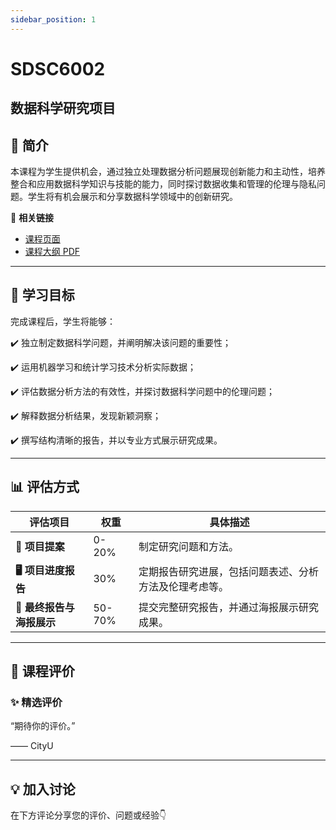 ```yaml
---
sidebar_position: 1
---
```


# SDSC6002
## 数据科学研究项目

## **📘 简介**
本课程为学生提供机会，通过独立处理数据分析问题展现创新能力和主动性，培养整合和应用数据科学知识与技能的能力，同时探讨数据收集和管理的伦理与隐私问题。学生将有机会展示和分享数据科学领域中的创新研究。

🔗 **相关链接**
- [课程页面](https://www.cityu.edu.hk/catalogue/pg/202526/course/SDSC6002.htm)
- [课程大纲 PDF](https://www.cityu.edu.hk/catalogue/pg/202526/course/SDSC6002.pdf)

---

## **🎯 学习目标**

完成课程后，学生将能够：

✔️ 独立制定数据科学问题，并阐明解决该问题的重要性；

✔️ 运用机器学习和统计学习技术分析实际数据；

✔️ 评估数据分析方法的有效性，并探讨数据科学问题中的伦理问题；

✔️ 解释数据分析结果，发现新颖洞察；

✔️ 撰写结构清晰的报告，并以专业方式展示研究成果。

---

## **📊 评估方式**

| **评估项目**             | **权重** | **具体描述**                                                                                       |
|-------------------------|---------|---------------------------------------------------------------------------------------------------|
| **📝 项目提案**           | 0-20%   | 制定研究问题和方法。                                                                              |
| **🖥️ 项目进度报告**       | 30%     | 定期报告研究进展，包括问题表述、分析方法及伦理考虑等。                                              |
| **📄 最终报告与海报展示**   | 50-70%  | 提交完整研究报告，并通过海报展示研究成果。                                                        |

---

## **💬 课程评价**

### ✨ **精选评价**
<div className={commentStyles.commentBox}>
    <p className={commentStyles.commentText}>
        “期待你的评价。”
    </p>
    <p className={commentStyles.commentAuthor}>—— CityU</p>
</div>

---


## **💡 加入讨论**

在下方评论分享您的评价、问题或经验👇
<Utterances />